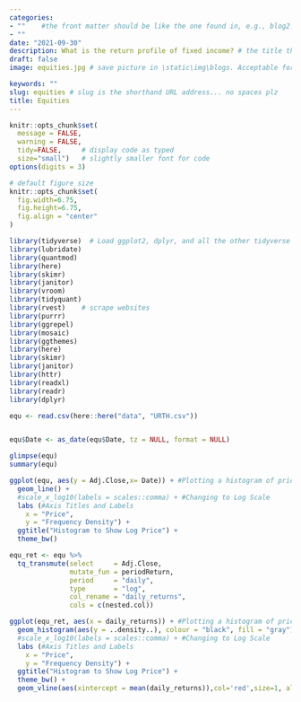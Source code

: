 ```yaml
---
categories:  
- ""    #the front matter should be like the one found in, e.g., blog2.md. It cannot be like the normal Rmd we used
- ""
date: "2021-09-30"
description: What is the return profile of fixed income? # the title that will show up once someone gets to this page
draft: false
image: equities.jpg # save picture in \static\img\blogs. Acceptable formats= jpg, jpeg, or png . Your iPhone pics wont work

keywords: ""
slug: equities # slug is the shorthand URL address... no spaces plz
title: Equities
---
```

  



```r
knitr::opts_chunk$set(
  message = FALSE, 
  warning = FALSE, 
  tidy=FALSE,     # display code as typed
  size="small")   # slightly smaller font for code
options(digits = 3)

# default figure size
knitr::opts_chunk$set(
  fig.width=6.75, 
  fig.height=6.75,
  fig.align = "center"
)
```


```r
library(tidyverse)  # Load ggplot2, dplyr, and all the other tidyverse packages
library(lubridate)
library(quantmod)
library(here)
library(skimr)
library(janitor)
library(vroom)
library(tidyquant)
library(rvest)    # scrape websites
library(purrr)  
library(ggrepel)
library(mosaic)
library(ggthemes)
library(here)
library(skimr)
library(janitor)
library(httr)
library(readxl)
library(readr)
library(dplyr)

```


```r

equ <- read.csv(here::here("data", "URTH.csv"))


equ$Date <- as_date(equ$Date, tz = NULL, format = NULL)

glimpse(equ)
summary(equ)


```

```r


ggplot(equ, aes(y = Adj.Close,x= Date)) + #Plotting a histogram of price
  geom_line() +
  #scale_x_log10(labels = scales::comma) + #Changing to Log Scale
  labs (#Axis Titles and Labels
    x = "Price",
    y = "Frequency Density") +
  ggtitle("Histogram to Show Log Price") +
  theme_bw()
```

```r

equ_ret <- equ %>%
  tq_transmute(select     = Adj.Close, 
               mutate_fun = periodReturn, 
               period     = "daily", 
               type       = "log",
               col_rename = "daily_returns",
               cols = c(nested.col)) 

ggplot(equ_ret, aes(x = daily_returns)) + #Plotting a histogram of price
  geom_histogram(aes(y = ..density..), colour = "black", fill = "gray") +
  #scale_x_log10(labels = scales::comma) + #Changing to Log Scale
  labs (#Axis Titles and Labels
    x = "Price",
    y = "Frequency Density") +
  ggtitle("Histogram to Show Log Price") +
  theme_bw() +
  geom_vline(aes(xintercept = mean(daily_returns)),col='red',size=1, alpha = 0.6)

```

